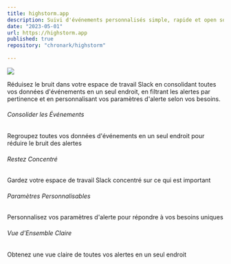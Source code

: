 ```yaml
---
title: highstorm.app
description: Suivi d'événements personnalisés simple, rapide et open source
date: "2023-05-01"
url: https://highstorm.app
published: true
repository: "chronark/highstorm"
  
---
```



 [![](https://highstorm.app/og.png)](https://highstorm.app) 

Réduisez le bruit dans votre espace de travail Slack en consolidant toutes vos données d'événements en un seul endroit, en filtrant les alertes par pertinence et en personnalisant vos paramètres d'alerte selon vos besoins.

###### Consolider les Événements
Regroupez toutes vos données d'événements en un seul endroit pour réduire le bruit des alertes

###### Restez Concentré
Gardez votre espace de travail Slack concentré sur ce qui est important

###### Paramètres Personnalisables
Personnalisez vos paramètres d'alerte pour répondre à vos besoins uniques

###### Vue d'Ensemble Claire
Obtenez une vue claire de toutes vos alertes en un seul endroit